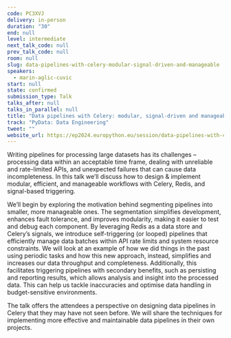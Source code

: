 ```yaml
---
code: PC3XVJ
delivery: in-person
duration: "30"
end: null
level: intermediate
next_talk_code: null
prev_talk_code: null
room: null
slug: data-pipelines-with-celery-modular-signal-driven-and-manageable
speakers:
  - marin-aglic-cuvic
start: null
state: confirmed
submission_type: Talk
talks_after: null
talks_in_parallel: null
title: "Data pipelines with Celery: modular, signal-driven and manageable"
track: "PyData: Data Engineering"
tweet: ""
website_url: https://ep2024.europython.eu/session/data-pipelines-with-celery-modular-signal-driven-and-manageable
---
```


Writing pipelines for processing large datasets has its challenges – processing
data within an acceptable time frame, dealing with unreliable and rate-limited
APIs, and unexpected failures that can cause data incompleteness. In this talk
we’ll discuss how to design & implement modular, efficient, and manageable
workflows with Celery, Redis, and signal-based triggering.

We’ll begin by exploring the motivation behind segmenting pipelines into
smaller, more manageable ones. The segmentation simplifies development, enhances
fault tolerance, and improves modularity, making it easier to test and debug
each component. By leveraging Redis as a data store and Celery’s signals, we
introduce self-triggering (or looped) pipelines that efficiently manage data
batches within API rate limits and system resource constraints. We will look at
an example of how we did things in the past using periodic tasks and how this
new approach, instead, simplifies and increases our data throughput and
completeness. Additionally, this facilitates triggering pipelines with secondary
benefits, such as persisting and reporting results, which allows analysis and
insight into the processed data. This can help us tackle inaccuracies and
optimise data handling in budget-sensitive environments.

The talk offers the attendees a perspective on designing data pipelines in
Celery that they may have not seen before. We will share the techniques for
implementing more effective and maintainable data pipelines in their own
projects.
